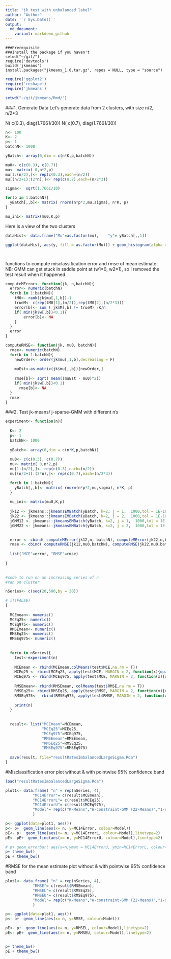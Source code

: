 ```yaml
---
title: "jk test with unbalanced label"
author: "Author"
date: '`r Sys.Date()`'
output:
  md_document: 
    variant: markdown_github
---
```



```
###Prerequisite
###Install the package if you haven't
setwd("~/git/")
require('devtools')
build('jkmeans')
install.packages("jkmeans_1.0.tar.gz", repos = NULL, type = "source")
```

```r
require('ggplot2')
require('reshape')
require('jkmeans')

setwd("~/git/jkmeans/Rmd/")
```


###1. Generate Data
Let's generate data from 2 clusters, with size n/2, n/2*3

N( c(0.3), diag(1.7661/30))
N( c(0.7), diag(1.7661/30))

```r
n<- 100
K<- 2
p<- 1
batchN<- 1000

yBatch<- array(0,dim = c(n*K,p,batchN))

mu0<- c(c(0.3), c(0.7))
mu<- matrix( 0,n*2,p)
mu[1:(n/2),]<- rep(c(0.3),each=(n/2))
mu[(n/2+1):(2*n),]<- rep(c(0.7),each=(n/2*3))

sigma<-  sqrt(1.7661/10)

for(b in 1:batchN){
  yBatch[,,b]<- matrix( rnorm(n*p*2,mu,sigma), n*K, p)
}

mu_ini<- matrix(mu0,K,p)

```


Here is a view of the two clusters
```r


dataHist<- data.frame("Mu"=as.factor(mu),    "y"= yBatch[,,1])

ggplot(dataHist, aes(y, fill = as.factor(Mu))) + geom_histogram(alpha = 0.2,bins = 30,  position="identity")




```


functions to compute misclassification error and rmse of mean estimate:
NB: GMM can get stuck in saddle point at (w1=0, w2=1), so I removed the test result when it happened.
```r

computeMError<- function(jk, n,batchN){
  error<- numeric(batchN)
  for(b in 1:batchN){
    tM0<- rank(jk$mu[,1,b])-1
    trueM<- c(rep(tM0[1],(n/2)),rep(tM0[2],(n/2*3)))
    error[b]<- sum ( jk$M[,b] != trueM) /K/n
    if( min(jk$w[,b])<0.1){
        error[b]<- NA
    }
  }
  error
}

computeRMSE<- function(jk, mu0, batchN){
  rmse<- numeric(batchN)
  for(b in 1:batchN){
    newOrder<- order(jk$mu[,1,b],decreasing = F)
    
    muEst<-as.matrix(jk$mu[,,b])[newOrder,]
   
    rmse[b]<- sqrt( mean((muEst - mu0)^2))
    if( min(jk$w[,b])<0.1)
      rmse[b]<- NA
  }
  rmse
}


```

###2. Test jk-means/ j-sparse-GMM with different n's



```r


experiment<- function(n){
  
  K<- 2
  p<- 1
  batchN<- 1000
  
  yBatch<- array(0,dim = c(n*K,p,batchN))
  
  mu0<- c(c(0.3), c(0.7))
  mu<- matrix( 0,n*2,p)
  mu[1:(n/2),]<- rep(c(0.3),each=(n/2))
  mu[(n/2+1):(2*n),]<- rep(c(0.7),each=(n/2*3))

  for(b in 1:batchN){
    yBatch[,,b]<- matrix( rnorm(n*p*2,mu,sigma), n*K, p)
  }
  
  mu_ini<- matrix(mu0,K,p)
  
  jk12 <- jkmeans::jkmeansEMBatch(yBatch, k=2, j = 1,  1000,tol = 1E-10,useKmeansIni = F, meansIni = mu_ini, fixW = T,sigma2_ini = sigma^2)
  jk22 <- jkmeans::jkmeansEMBatch(yBatch, k=2, j = 2,  1000,tol = 1E-10,useKmeansIni = F, meansIni = mu_ini, fixW = T,sigma2_ini = sigma^2)
  jGMM12 <- jkmeans::jkmeansEMBatch(yBatch, k=2, j = 1,  1000,tol = 1E-10,useKmeansIni = F, meansIni = mu_ini, fixW = F,sigma2_ini = sigma^2)
  jGMM22 <- jkmeans::jkmeansEMBatch(yBatch, k=2, j = 2,  1000,tol = 1E-10,useKmeansIni = F, meansIni = mu_ini, fixW = F,sigma2_ini = sigma^2)

  
  error <- cbind( computeMError(jk12,n, batchN), computeMError(jk22,n,batchN), computeMError(jGMM12,n,batchN),computeMError(jGMM22,n,batchN))
  rmse <- cbind( computeRMSE(jk12,mu0,batchN), computeRMSE(jk22,mu0,batchN), computeRMSE(jGMM12,mu0,batchN),computeRMSE(jGMM22,mu0,batchN))
    
  list("MCE"=error, "RMSE"=rmse)
  
}
  

```



```r
#code to run on an increasing series of n
#ran on cluster

nSeries<- c(seq(20,500,by = 20))

# if(FALSE)
{
  
  MCEmean<- numeric()
  MCEq25<- numeric()
  MCEq975<- numeric()
  RMSEmean<- numeric()
  RMSEq25<- numeric()
  RMSEq975<- numeric()
  
  
  for(n in nSeries){
    test<-experiment(n)
    
    MCEmean <- rbind(MCEmean,colMeans(test$MCE,na.rm = T))
    MCEq25 <- rbind(MCEq25, apply(test$MCE, MARGIN = 2, function(x){quantile(x,probs = 0.025,na.rm = T)}))
    MCEq975 <- rbind(MCEq975, apply(test$MCE, MARGIN = 2, function(x){quantile(x,probs = 0.975,na.rm = T)}))
    
    RMSEmean<- rbind(RMSEmean, colMeans(test$RMSE,na.rm = T))
    RMSEq25<- rbind(RMSEq25, apply(test$RMSE, MARGIN = 2, function(x){quantile(x,probs = 0.025,na.rm = T)}))
    RMSEq975<-  rbind(RMSEq975, apply(test$RMSE, MARGIN = 2, function(x){quantile(x,probs = 0.975,na.rm = T)}))
    
    print(n)
  }
  
  
  result<- list("MCEmean"=MCEmean,
                "MCEq25"=MCEq25,
                "MCEq975"=MCEq975,
                "RMSEmean"=RMSEmean,
                "RMSEq25"=RMSEq25,
                "RMSEq975"=RMSEq975)
  
  save(result, file="resultRatesImbalancedLargeSigma.Rda")
}

```


#Misclassification error
plot without & with pointwise 95% confidence band

```r

load("resultRatesImbalancedLargeSigma.Rda")

plot1<- data.frame( "n" = rep(nSeries, 4),
            "MC14Error"= c(result$MCEmean),
            "MC14ErrorL"= c(result$MCEq25),
            "MC14ErrorU"= c(result$MCEq975),
            "Model"= rep(c("K-Means","W-constraint-GMM (22-Means)","1-sparse-GMM","GMM"),each= length(nSeries))
            )

p<- ggplot(data=plot1, aes())
p<- p+  geom_line(aes(x= n, y=MC14Error, colour=Model)) 
pE<- p+  geom_line(aes(x= n, y=MC14ErrorL, colour=Model),linetype=2) 
pE<- pE+  geom_line(aes(x= n, y=MC14ErrorU, colour=Model),linetype=2) 

# p+ geom_errorbar( aes(x=n,ymax = MC14ErrorU, ymin=MC14ErrorL, colour=Model),width=0.2)
p+ theme_bw()
pE + theme_bw()
```

#RMSE for the mean estimate
plot without & with pointwise 95% confidence band

```r

plot1<- data.frame( "n" = rep(nSeries, 4),
            "RMSE"= c(result$RMSEmean),
            "RMSEL"= c(result$RMSEq25),
            "RMSEU"= c(result$RMSEq975),
            "Model"= rep(c("K-Means","W-constraint-GMM (22-Means)","1-sparse-GMM","GMM"),each= length(nSeries))
            )

p<- ggplot(data=plot1, aes())
p<- p+  geom_line(aes(x= n, y=RMSE, colour=Model)) 

pE<- p+  geom_line(aes(x= n, y=RMSEL, colour=Model),linetype=2) 
pE<- pE+  geom_line(aes(x= n, y=RMSEU, colour=Model),linetype=2) 


p+ theme_bw()
pE + theme_bw()

```